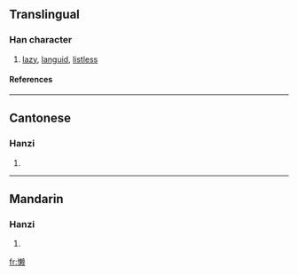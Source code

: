 {{see|懶}}

==Translingual==
===Han character===
{{Han char|rn=61|rad=心|as=13|sn=16|four=|canj=心木中人 (PDLO)}}
# [[lazy]], [[languid]], [[listless]]
====References====
{{Han ref|kx=0406.141|hdz=42360.090|uh=61D2|ud=25042}}

----
==Cantonese==
===Hanzi===
{{yue-hanzi|jyut=|y=laan5}}
# {{defn|Cantonese}}

----
==Mandarin==
===Hanzi===
{{cmn-hanzi|tra=懶|pin=[[lǎn]] ([[lan3]])|wg=lan<sup>3</sup>}}
# {{defn|Mandarin}}

[[fr:懒]]